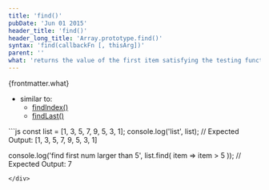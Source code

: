 ```yaml
---
title: 'find()'
pubDate: 'Jun 01 2015'
header_title: 'find()'
header_long_title: 'Array.prototype.find()'
syntax: 'find(callbackFn [, thisArg])'
parent: ''
what: 'returns the value of the first item satisfying the testing function, iterates the array in ascending order'
---
```


{frontmatter.what}  

- similar to:
  - [findIndex()](../../Array/findindex/)
  - [findLast()](../../Array/findlast/)

<div class="copy-to-clipboard-wrap" id="code-sample-01">
<CopyToClipboard id="code-sample-01"></CopyToClipboard>
```js
const list = [1, 3, 5, 7, 9, 5, 3, 1];
console.log('list', list);
// Expected Output: [1, 3, 5, 7, 9, 5, 3, 1]

console.log('find first num larger than 5', list.find( item => item > 5 ));
// Expected Output: 7
```
</div>
